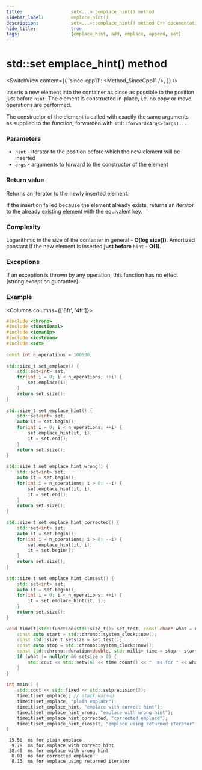 ```yaml
---
title:					set<...>::emplace_hint() method
sidebar_label:			emplace_hint()
description:			set<...>::emplace_hint() method C++ documentation
hide_title:				true
tags:					[emplace_hint, add, emplace, append, set]
---
```



<!----------------- Codes ---------------------->

<!-- emplace_hint() -->

# std::set emplace_hint() method

<SwitchView content={{
    'since-cpp11': <Method_SinceCpp11 />,
    }} />

Inserts a new element into the container as close as possible to the position just before `hint`. The element is constructed in-place, i.e. no copy or move operations are performed.

The constructor of the element is called with exactly the same arguments as supplied to the function, forwarded with `std::forward<Args>(args)...`.

### Parameters

 - `hint` - iterator to the position before which the new element will be inserted
 - `args` - arguments to forward to the constructor of the element

### Return value

Returns an iterator to the newly inserted element.

If the insertion failed because the element already exists, returns an iterator to the already existing element with the equivalent key.

### Complexity

Logarithmic in the size of the container in general - **O(log size())**.
Amortized constant if the new element is inserted **just before** `hint` - **O(1)**.

### Exceptions

If an exception is thrown by any operation, this function has no effect (strong exception guarantee).

### Example

<Columns columns={['8fr', '4fr']}>
<div>

```cpp title='Main.cpp' showLineNumbers
#include <chrono>
#include <functional>
#include <iomanip>
#include <iostream>
#include <set>
 
const int n_operations = 100500;
 
std::size_t set_emplace() {
    std::set<int> set;
    for(int i = 0; i < n_operations; ++i) {
        set.emplace(i);
    }
    return set.size();
}
 
std::size_t set_emplace_hint() {
    std::set<int> set;
    auto it = set.begin();
    for(int i = 0; i < n_operations; ++i) {
        set.emplace_hint(it, i);
        it = set.end();
    }
    return set.size();
}
 
std::size_t set_emplace_hint_wrong() {
    std::set<int> set;
    auto it = set.begin();
    for(int i = n_operations; i > 0; --i) {
        set.emplace_hint(it, i);
        it = set.end();
    }
    return set.size();
}
 
std::size_t set_emplace_hint_corrected() {
    std::set<int> set;
    auto it = set.begin();
    for(int i = n_operations; i > 0; --i) {
        set.emplace_hint(it, i);
        it = set.begin();
    }
    return set.size();
}
 
std::size_t set_emplace_hint_closest() {
    std::set<int> set;
    auto it = set.begin();
    for(int i = 0; i < n_operations; ++i) {
        it = set.emplace_hint(it, i);
    }
    return set.size();
}
 
void timeit(std::function<std::size_t()> set_test, const char* what = nullptr) {
    const auto start = std::chrono::system_clock::now();
    const std::size_t setsize = set_test();
    const auto stop = std::chrono::system_clock::now();
    const std::chrono::duration<double, std::milli> time = stop - start;
    if (what != nullptr && setsize > 0) {
        std::cout << std::setw(6) << time.count() << "  ms for " << what << '\n';
    }
}
 
int main() {
    std::cout << std::fixed << std::setprecision(2);
    timeit(set_emplace); // stack warmup
    timeit(set_emplace, "plain emplace");
    timeit(set_emplace_hint, "emplace with correct hint");
    timeit(set_emplace_hint_wrong, "emplace with wrong hint");
    timeit(set_emplace_hint_corrected, "corrected emplace");
    timeit(set_emplace_hint_closest, "emplace using returned iterator");
}
```

</div>
<div>

```plaintext title="Possible output"
 25.50  ms for plain emplace
  9.79  ms for emplace with correct hint
 28.49  ms for emplace with wrong hint
  8.01  ms for corrected emplace
  8.13  ms for emplace using returned iterator
```

</div>
</Columns>
